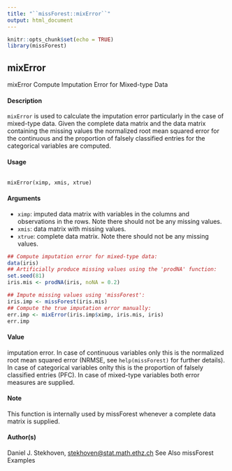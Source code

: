 ```yaml
---
title: "``missForest::mixError``"
output: html_document
---
```


```r
knitr::opts_chunk$set(echo = TRUE)
library(missForest)
```
## mixError
mixError
Compute Imputation Error for Mixed-type Data

#### Description
``mixError`` is used to calculate the imputation error particularly in the case of mixed-type data.
Given the complete data matrix and the data matrix containing the missing values the normalized
root mean squared error for the continuous and the proportion of falsely classified entries for the
categorical variables are computed.

#### Usage
<pre><code>
mixError(ximp, xmis, xtrue)
</code></pre>

#### Arguments
* ``ximp``: imputed data matrix with variables in the columns and observations in the rows.
Note there should not be any missing values.
* ``xmis``: data matrix with missing values.
* ``xtrue``: complete data matrix. Note there should not be any missing values.



```r
## Compute imputation error for mixed-type data:
data(iris)
## Artificially produce missing values using the 'prodNA' function:
set.seed(81)
iris.mis <- prodNA(iris, noNA = 0.2)
```
```r
## Impute missing values using 'missForest':
iris.imp <- missForest(iris.mis)
## Compute the true imputation error manually:
err.imp <- mixError(iris.imp$ximp, iris.mis, iris)
err.imp

```


#### Value

imputation error. In case of continuous variables only this is the normalized root mean squared error
(NRMSE, see ``help(missForest)`` for further details). In case of categorical variables onlty this is the
proportion of falsely classified entries (PFC). In case of mixed-type variables both error measures
are supplied.

#### Note
This function is internally used by missForest whenever a complete data matrix is supplied.

#### Author(s)
Daniel J. Stekhoven, <stekhoven@stat.math.ethz.ch>
See Also
missForest
Examples
